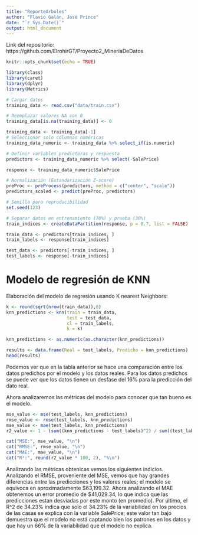 ```yaml
---
title: "ReporteArboles"
author: "Flavio Galán, José Prince"
date: "`r Sys.Date()`"
output: html_document
---
```


Link del repositorio: https://github.com/ElrohirGT/Proyecto2_MineriaDeDatos

```r
knitr::opts_chunk$set(echo = TRUE)

library(class)
library(caret)
library(dplyr)
library(Metrics)

# Cargar datos
training_data <- read.csv("data/train.csv")

# Reemplazar valores NA con 0
training_data[is.na(training_data)] <- 0

training_data <- training_data[-1]
# Seleccionar solo columnas numéricas
training_data_numeric <- training_data %>% select_if(is.numeric)

# Definir variables predictoras y respuesta
predictors <- training_data_numeric %>% select(-SalePrice)

response <- training_data_numeric$SalePrice

# Normalización (Estandarización Z-score)
preProc <- preProcess(predictors, method = c("center", "scale"))
predictors_scaled <- predict(preProc, predictors)

# Semilla para reproducibilidad
set.seed(123)

# Separar datos en entrenamiento (70%) y prueba (30%)
train_indices <- createDataPartition(response, p = 0.7, list = FALSE)

train_data <- predictors[train_indices, ]
train_labels <- response[train_indices]

test_data <- predictors[-train_indices, ]
test_labels <- response[-train_indices]

```

# Modelo de regresión de KNN
Elaboración del modelo de regresión usando K nearest Neighbors:

```r
k <- round(sqrt(nrow(train_data)),0)
knn_predictions <- knn(train = train_data,
                       test = test_data,
                       cl = train_labels,
                       k = k)

knn_predictions <- as.numeric(as.character(knn_predictions))

results <- data.frame(Real = test_labels, Predicho = knn_predictions)
head(results)
```

Podemos ver que en la tabla anterior se hace una comparación entre los datos predichos por el modelo y los datos reales. Para los datos predichos se puede ver que los datos tienen un desfase del 16% para la predicción del dato real. 

Ahora analizaremos las métricas del modelo para conocer que tan bueno es el modelo. 

```r
mse_value <- mse(test_labels, knn_predictions)
rmse_value <- rmse(test_labels, knn_predictions)
mae_value <- mae(test_labels, knn_predictions)
r2_value <- 1 - (sum((knn_predictions - test_labels)^2) / sum((test_labels - mean(test_labels))^2))

cat("MSE:", mse_value, "\n")
cat("RMSE:", rmse_value, "\n")
cat("MAE:", mae_value, "\n")
cat("R²:", round(r2_value * 100, 2), "%\n")
```

Analizando las métricas obtenicas vemos los siguientes indicios. Analizando el RMSE, proveniente del MSE, vemos que hay grandes diferencias entre las predicciones y los valores reales; el modelo se equivoca en aproximadamente $63,199.32. Ahora analizando el MAE obtenemos un error promedio de $41,029.34, lo que indica que las predicciones estan desviadas por este monto (en promedio). Por último, el R^2 de 34.23% indica que solo el 34.23% de la variabilidad en los precios de las casas se explica con la variable SalePrice; este valor tan bajo demuestra que el modelo no está captando bien los patrones en los datos y que hay un 66% de la variabilidad que el modelo no explica.

